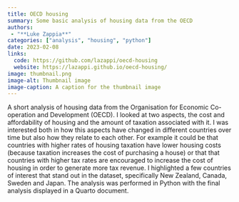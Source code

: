 ```yaml
---
title: OECD housing
summary: Some basic analysis of housing data from the OECD
authors:
 - "**Luke Zappia**"
categories: ["analysis", "housing", "python"]
date: 2023-02-08
links:
  code: https://github.com/lazappi/oecd-housing
  website: https://lazappi.github.io/oecd-housing/
image: thumbnail.png
image-alt: Thumbnail image
image-caption: A caption for the thumbnail image
---
```


A short analysis of housing data from the Organisation for Economic Co-operation and Development (OECD).
I looked at two aspects, the cost and affordability of housing and the amount of taxation associated with it.
I was interested both in how this aspects have changed in different countries over time but also how they relate to each other.
For example it could be that countries with higher rates of housing taxation have lower housing costs (because taxation increases the cost of purchasing a house) or that that countries with higher tax rates are encouraged to increase the cost of housing in order to generate more tax revenue.
I highlighted a few countries of interest that stand out in the dataset, specifically New Zealand, Canada, Sweden and Japan.
The analysis was performed in Python with the final analysis displayed in a Quarto document.
